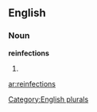 ==English==

===Noun===
'''reinfections'''

# {{plural of|[[reinfection]]}}

[[Category:English plurals]]

[[ar:reinfections]]